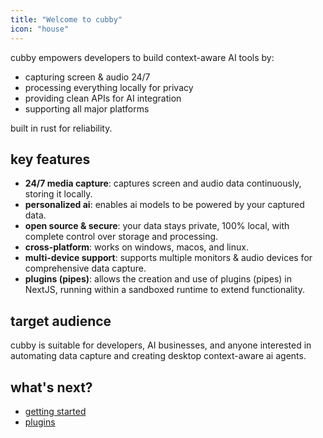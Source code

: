 ```yaml
---
title: "Welcome to cubby"
icon: "house"
---
```


cubby empowers developers to build context-aware AI tools by:
- capturing screen & audio 24/7
- processing everything locally for privacy
- providing clean APIs for AI integration
- supporting all major platforms

built in rust for reliability.

## key features

- **24/7 media capture**: captures screen and audio data continuously, storing it locally.
- **personalized ai**: enables ai models to be powered by your captured data.
- **open source & secure**: your data stays private, 100% local, with complete control over storage and processing.
- **cross-platform**: works on windows, macos, and linux.
- **multi-device support**: supports multiple monitors & audio devices for comprehensive data capture.
- **plugins (pipes)**: allows the creation and use of plugins (pipes) in NextJS, running within a sandboxed runtime to extend functionality.


## target audience

cubby is suitable for developers, AI businesses, and anyone interested in automating data capture and creating desktop context-aware ai agents.

## what's next?

- [getting started](/getting-started)
- [plugins](/plugins)

